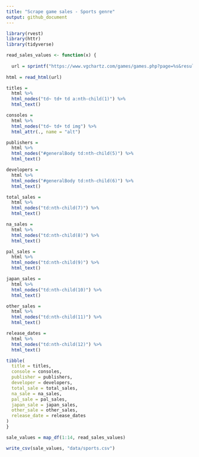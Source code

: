 ```yaml
---
title: "Scrape game sales - Sports genre"
output: github_document
---
```


```r
library(rvest)
library(httr)
library(tidyverse)
```


```r

read_sales_values <- function(x) {
  
  url = sprintf("https://www.vgchartz.com/games/games.php?page=%s&results=200&genre=Sports&order=TotalSales&ownership=Both&direction=DESC&showtotalsales=1&shownasales=1&showpalsales=1&showjapansales=1&showothersales=1&showpublisher=1&showdeveloper=1&showreleasedate=1&showlastupdate=0&showvgchartzscore=0&showcriticscore=0&showuserscore=0&showshipped=0", x)
  
html = read_html(url)

titles = 
  html %>% 
  html_nodes("td~ td+ td a:nth-child(1)") %>% 
  html_text()

consoles = 
  html %>% 
  html_nodes("td~ td+ td img") %>% 
  html_attr(., name = "alt") 

publishers =
  html %>% 
  html_nodes("#generalBody td:nth-child(5)") %>% 
  html_text()

developers = 
  html %>% 
  html_nodes("#generalBody td:nth-child(6)") %>% 
  html_text()

total_sales = 
  html %>% 
  html_nodes("td:nth-child(7)") %>% 
  html_text()

na_sales = 
  html %>% 
  html_nodes("td:nth-child(8)") %>% 
  html_text()

pal_sales = 
  html %>% 
  html_nodes("td:nth-child(9)") %>% 
  html_text()

japan_sales =
  html %>% 
  html_nodes("td:nth-child(10)") %>% 
  html_text()

other_sales =
  html %>% 
  html_nodes("td:nth-child(11)") %>% 
  html_text()

release_dates =
  html %>% 
  html_nodes("td:nth-child(12)") %>% 
  html_text()

tibble(
  title = titles,
  console = consoles,
  publisher = publishers,
  developer = developers,
  total_sale = total_sales,
  na_sale = na_sales,
  pal_sale = pal_sales,
  japan_sale = japan_sales,
  other_sale = other_sales,
  release_date = release_dates
)
}
```


```r

sale_values = map_df(1:14, read_sales_values)

```

```r
write_csv(sale_values, "data/sports.csv")
```
